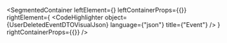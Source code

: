 
<SegmentedContainer
  leftElement={<UserDeletedEventDTODesc />}
  leftContainerProps={{}}
  rightElement={
    <CodeHighlighter
      object={UserDeletedEventDTOVisualJson}
      language={"json"}
      title={"Event"}
    />
  }
  rightContainerProps={{}}
/>
